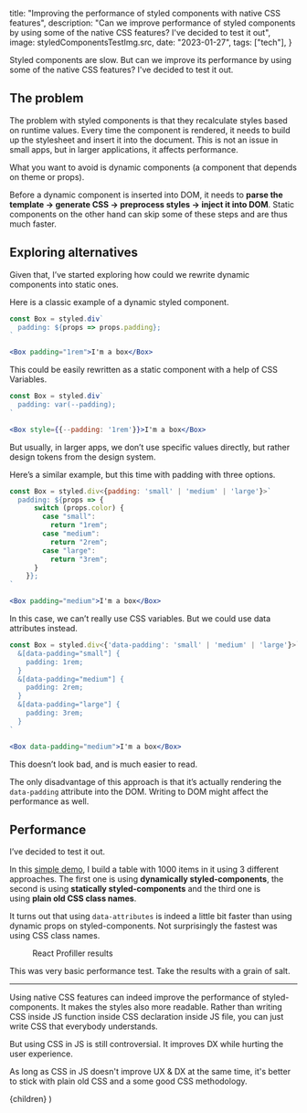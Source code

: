 
  title:
    "Improving the performance of styled components with native CSS features",
  description:
    "Can we improve performance of styled components by using some of the native CSS features? I've decided to test it out",
  image: styledComponentsTestImg.src,
  date: "2023-01-27",
  tags: ["tech"],
}

Styled components are slow. But can we improve its performance by using some of the native CSS features? I've decided to test it out.

## The problem

The problem with styled components is that they recalculate styles based on runtime values. Every time the component is rendered, it needs to build up the stylesheet and insert it into the document. This is not an issue in small apps, but in larger applications, it affects performance.

What you want to avoid is dynamic components (a component that depends on theme or props).

Before a dynamic component is inserted into DOM, it needs to **parse the template → generate CSS → preprocess styles → inject it into DOM**. Static components on the other hand can skip some of these steps and are thus much faster.

## Exploring alternatives

Given that, I’ve started exploring how could we rewrite dynamic components into static ones.

Here is a classic example of a dynamic styled component.

```jsx
const Box = styled.div`
  padding: ${props => props.padding};
`

<Box padding="1rem">I'm a box</Box>
```

This could be easily rewritten as a static component with a help of CSS Variables.

```jsx
const Box = styled.div`
  padding: var(--padding);
`

<Box style={{--padding: '1rem'}}>I'm a box</Box>
```

But usually, in larger apps, we don’t use specific values directly, but rather design tokens from the design system.

Here’s a similar example, but this time with padding with three options.

```jsx
const Box = styled.div<{padding: 'small' | 'medium' | 'large'}>`
  padding: ${props => {
	  switch (props.color) {
	    case "small":
	      return "1rem";
	    case "medium":
	      return "2rem";
	    case "large":
	      return "3rem";
	  }
	}};
`

<Box padding="medium">I'm a box</Box>
```

In this case, we can’t really use CSS variables. But we could use data attributes instead.

```jsx
const Box = styled.div<{'data-padding': 'small' | 'medium' | 'large'}>`
  &[data-padding="small"] {
    padding: 1rem;
  }
  &[data-padding="medium"] {
    padding: 2rem;
  }
  &[data-padding="large"] {
    padding: 3rem;
  }
`

<Box data-padding="medium">I'm a box</Box>
```

This doesn’t look bad, and is much easier to read.

The only disadvantage of this approach is that it’s actually rendering the `data-padding` attribute into the DOM. Writing to DOM might affect the performance as well.

## Performance

I’ve decided to test it out.

In this [simple demo](https://codesandbox.io/s/styled-components-perf-test-conditions-ur9tpj), I build a table with 1000 items in it using 3 different approaches. The first one is using **dynamically styled-components**, the second is using **statically styled-components** and the third one is using **plain old CSS class names**.

It turns out that using `data-attributes` is indeed a little bit faster than using dynamic props on styled-components. Not surprisingly the fastest was using CSS class names.

<Figure
  src={styledComponentsTestImg}
  alt="React Profiller results "
  maxWidth="300px"
>
  React Profiller results
</Figure>

<Callout emoji="⚠️">
  This was very basic performance test. Take the results with a grain of salt.
</Callout>

---

Using native CSS features can indeed improve the performance of styled-components. It makes the styles also more readable. Rather than writing CSS inside JS function inside CSS declaration inside JS file, you can just write CSS that everybody understands.

But using CSS in JS is still controversial. It improves DX while hurting the user experience.

As long as CSS in JS doesn't improve UX & DX at the same time, it's better to stick with plain old CSS and a some good CSS methodology.

  <BlogPostLayout meta={meta}>{children}</BlogPostLayout>
)
